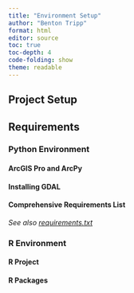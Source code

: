 ```yaml
---
title: "Environment Setup"
author: "Benton Tripp"
format: html
editor: source
toc: true
toc-depth: 4
code-folding: show
theme: readable
---
```


## Project Setup

## Requirements

### Python Environment

#### ArcGIS Pro and ArcPy

#### Installing GDAL

#### Comprehensive Requirements List

*See also [requirements.txt](../requirments.txt)*

### R Environment

#### R Project

#### R Packages

